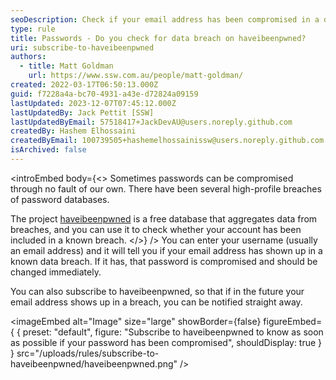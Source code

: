 ```yaml
---
seoDescription: Check if your email address has been compromised in a data breach and get notified straight away with Have I Been Pwned's subscription service.
type: rule
title: Passwords - Do you check for data breach on haveibeenpwned?
uri: subscribe-to-haveibeenpwned
authors:
  - title: Matt Goldman
    url: https://www.ssw.com.au/people/matt-goldman/
created: 2022-03-17T06:50:13.000Z
guid: f7228a4a-bc70-4931-a43e-d72824a09159
lastUpdated: 2023-12-07T07:45:12.000Z
lastUpdatedBy: Jack Pettit [SSW]
lastUpdatedByEmail: 57518417+JackDevAU@users.noreply.github.com
createdBy: Hashem Elhossaini
createdByEmail: 100739505+hashemelhossainissw@users.noreply.github.com
isArchived: false
---
```


<introEmbed
  body={<>
Sometimes passwords can be compromised through no fault of our own. There have been several high-profile breaches of password databases.

The project [haveibeenpwned](https://haveibeenpwned.com) is a free database that aggregates data from breaches, and you can use it to check whether your account has been included in a known breach.
  </>}
/>
You can enter your username (usually an email address) and it will tell you if your email address has shown up in a known data breach. If it has, that password is compromised and should be changed immediately.

You can also subscribe to haveibeenpwned, so that if in the future your email address shows up in a breach, you can be notified straight away.


<imageEmbed
  alt="Image"
  size="large"
  showBorder={false}
  figureEmbed={ {
    preset: "default",
    figure: "Subscribe to haveibeenpwned to know as soon as possible if your password has been compromised",
    shouldDisplay: true
  } }
  src="/uploads/rules/subscribe-to-haveibeenpwned/haveibeenpwned.png"
/>
